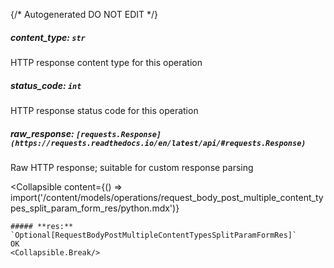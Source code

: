{/* Autogenerated DO NOT EDIT  */}

##### **content_type:** `str`
HTTP response content type for this operation

##### **status_code:** `int`
HTTP response status code for this operation

##### **raw_response:** `[requests.Response](https://requests.readthedocs.io/en/latest/api/#requests.Response)`
Raw HTTP response; suitable for custom response parsing

<Collapsible
    content={() => import('/content/models/operations/request_body_post_multiple_content_types_split_param_form_res/python.mdx')}
>
    ##### **res:** `Optional[RequestBodyPostMultipleContentTypesSplitParamFormRes]`
    OK
    <Collapsible.Break/>
</Collapsible>

